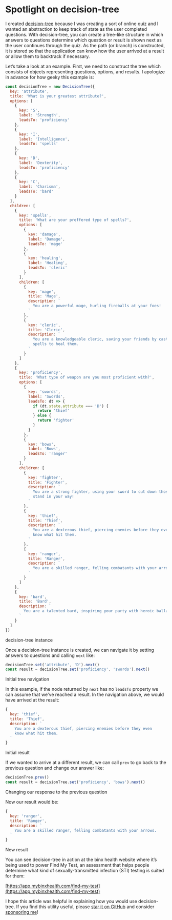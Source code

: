 # Spotlight on decision-tree

I created [decision-tree](https://github.com/ianwalter/decision-tree) because I
was creating a sort of online quiz and I wanted an abstraction to keep track of
state as the user completed questions. With decision-tree, you can create a
tree-like structure in which answers to questions determine which question or
result is shown next as the user continues through the quiz. As the path
(or branch) is constructed, it is stored so that the application can know how
the user arrived at a result or allow them to backtrack if necessary.

Let’s take a look at an example. First, we need to construct the tree which
consists of objects representing questions, options, and results. I apologize in
advance for how geeky this example is:

```js
const decisionTree = new DecisionTree({
  key: 'attribute',
  title: 'What is your greatest attribute?',
  options: [
    {
      key: 'S',
      label: 'Strength',
      leadsTo: 'proficiency'
    },
    {
      key: 'I',
      label: 'Intelligence',
      leadsTo: 'spells'
    },
    {
      key: 'D',
      label: 'Dexterity',
      leadsTo: 'proficiency'
    },
    {
      key: 'C',
      label: 'Charisma',
      leadsTo: 'bard'
    }
  ],
  children: [
    {
      key: 'spells',
      title: 'What are your preffered type of spells?',
      options: [
        {
          key: 'damage',
          label: 'Damage',
          leadsTo: 'mage'
        },
        {
          key: 'healing',
          label: 'Healing',
          leadsTo: 'cleric'
        }
      ],
      children: [
        {
          key: 'mage',
          title: 'Mage',
          description: `
            You are a powerful mage, hurling fireballs at your foes!
          `
        },
        {
          key: 'cleric',
          title: 'Cleric',
          description: `
            You are a knowledgeable cleric, saving your friends by casting
            spells to heal them.
          `
        }
      ]
    },
    {
      key: 'proficiency',
      title: 'What type of weapon are you most proficient with?',
      options: [
        {
          key: 'swords',
          label: 'Swords',
          leadsTo: dt => {
            if (dt.state.attribute === 'D') {
              return 'thief'
            } else {
              return 'fighter'
            }
          }
        },
        {
          key: 'bows',
          label: 'Bows',
          leadsTo: 'ranger'
        }
      ],
      children: [
        {
          key: 'fighter',
          title: 'Fighter',
          description: `
            You are a strong fighter, using your sword to cut down those who
            stand in your way!
          `
        },
        {
          key: 'thief',
          title: 'Thief',
          description: `
            You are a dexterous thief, piercing enemies before they even
            know what hit them.
          `
        },
        {
          key: 'ranger',
          title: 'Ranger',
          description: `
            You are a skilled ranger, felling combatants with your arrows.
          `
        }
      ]
    },
    {
      key: 'bard',
      title: 'Bard',
      description: `
        You are a talented bard, inspiring your party with heroic ballads.
      `
    }
  ]
})
```

<CodeCaption>
  decision-tree instance
</CodeCaption>

Once a decision-tree instance is created, we can navigate it by setting answers
to questions and calling `next` like:

```js
decisionTree.set('attribute', 'D').next()
const result = decisionTree.set('proficiency', 'swords').next()
```

<CodeCaption>
  Initial tree navigation
</CodeCaption>

In this example, if the node returned by `next` has no `leadsTo` property we can
assume that we've reached a result. In the navigation above, we would have
arrived at the result:

```js
{
  key: 'thief',
  title: 'Thief',
  description: `
    You are a dexterous thief, piercing enemies before they even
    know what hit them.
  `
}
```

<CodeCaption>
  Initial result
</CodeCaption>

If we wanted to arrive at a different result, we can call `prev` to go back to
the previous question and change our answer like:

```js
decisionTree.prev()
const result = decisionTree.set('proficiency', 'bows').next()
```

<CodeCaption>
  Changing our response to the previous question
</CodeCaption>

Now our result would be:

```js
{
  key: 'ranger',
  title: 'Ranger',
  description: `
    You are a skilled ranger, felling combatants with your arrows.
  `
}
```

<CodeCaption>
  New result
</CodeCaption>


You can see decision-tree in action at the binx health website where it’s being
used to power Find My Test, an assessment that helps people determine what kind
of sexually-transmitted infection (STI) testing is suited for them:

[https://app.mybinxhealth.com/find-my-test](https://app.mybinxhealth.com/find-my-test)

I hope this article was helpful in explaining how you would use decision-tree.
If you find this utility useful, please
[star it on GitHub](https://github.com/ianwalter/decision-tree) and consider
[sponsoring me](https://github.com/sponsors/ianwalter)!
